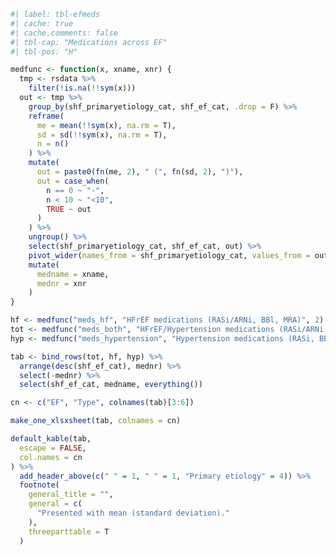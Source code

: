 ```r
#| label: tbl-efmeds
#| cache: true
#| cache.comments: false
#| tbl-cap: "Medications across EF"
#| tbl-pos: "H"

medfunc <- function(x, xname, xnr) {
  tmp <- rsdata %>%
    filter(!is.na(!!sym(x)))
  out <- tmp %>%
    group_by(shf_primaryetiology_cat, shf_ef_cat, .drop = F) %>%
    reframe(
      me = mean(!!sym(x), na.rm = T),
      sd = sd(!!sym(x), na.rm = T),
      n = n()
    ) %>%
    mutate(
      out = paste0(fn(me, 2), " (", fn(sd, 2), ")"),
      out = case_when(
        n == 0 ~ "-",
        n < 10 ~ "<10",
        TRUE ~ out
      )
    ) %>%
    ungroup() %>%
    select(shf_primaryetiology_cat, shf_ef_cat, out) %>%
    pivot_wider(names_from = shf_primaryetiology_cat, values_from = out) %>%
    mutate(
      medname = xname,
      mednr = xnr
    )
}

hf <- medfunc("meds_hf", "HFrEF medications (RASi/ARNi, BBl, MRA)", 2)
tot <- medfunc("meds_both", "HFrEF/Hypertension medications (RASi/ARNi, BBl, MRA, Diuretics, CCB, Antiadrenerga)", 1)
hyp <- medfunc("meds_hypertension", "Hypertension medications (RASi, BBl, MRA, Diuretics, CCB, Antiadrenerga)", 3)

tab <- bind_rows(tot, hf, hyp) %>%
  arrange(desc(shf_ef_cat), mednr) %>%
  select(-mednr) %>%
  select(shf_ef_cat, medname, everything())

cn <- c("EF", "Type", colnames(tab)[3:6])

make_one_xlsxsheet(tab, colnames = cn)

default_kable(tab,
  escape = FALSE,
  col.names = cn
) %>%
  add_header_above(c(" " = 1, " " = 1, "Primary etiology" = 4)) %>%
  footnote(
    general_title = "",
    general = c(
      "Presented with mean (standard deviation)."
    ),
    threeparttable = T
  )
```
